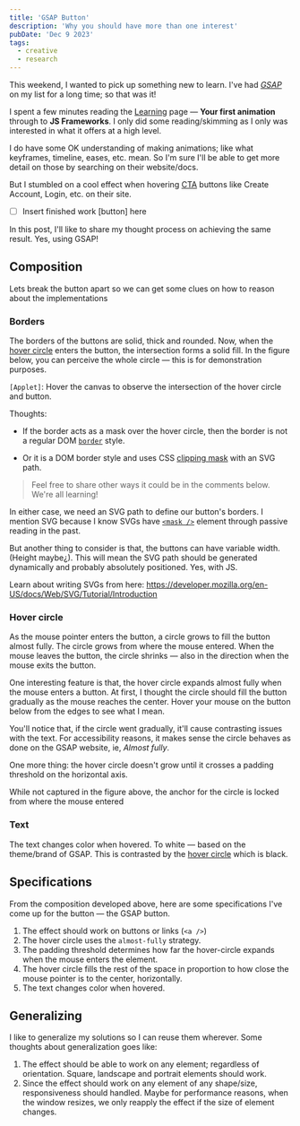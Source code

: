 ```yaml
---
title: 'GSAP Button'
description: 'Why you should have more than one interest'
pubDate: 'Dec 9 2023'
tags:
  - creative
  - research
---
```




This weekend, I wanted to pick up something new to learn. I've had [_GSAP_](https://gsap.com) on my list for a long time; so that was it!

I spent a few minutes reading the [Learning](https://gsap.com/resources) page — **Your first animation** through to **JS Frameworks**. I only did some reading/skimming as I only was interested in what it offers at a high level.

I do have some OK understanding of making animations; like what keyframes, timeline, eases, etc. mean. So I'm sure I'll be able to get more detail on those by searching on their website/docs.

But I stumbled on a cool effect when hovering [CTA](<https://en.wikipedia.org/wiki/Call_to_action_(marketing)>) buttons like Create Account, Login, etc. on their site.

- [ ] Insert finished work [button] here

In this post, I'll like to share my thought process on achieving the same result. Yes, using GSAP!

## Composition

Lets break the button apart so we can get some clues on how to reason about the implementations

### Borders

The borders of the buttons are solid, thick and rounded. Now, when the [hover circle](#hover-circle) enters the button, the intersection forms a solid fill. In the figure below, you can perceive the whole circle — this is for demonstration purposes.

<BorderFigure />

`[Applet]`: Hover the canvas to observe the intersection of the hover circle and button.

Thoughts:

- If the border acts as a mask over the hover circle, then the border is not a regular DOM [`border`](https://developer.mozilla.org/en-US/docs/Web/CSS/border) style.

- Or it is a DOM border style and uses CSS [clipping mask](https://css-tricks.com/clipping-masking-css/) with an SVG path.

> Feel free to share other ways it could be in the comments below. We're all learning!

In either case, we need an SVG path to define our button's borders. I mention SVG because I know SVGs have [`<mask />`](https://developer.mozilla.org/en-US/docs/Web/SVG/Element/mask) element through passive reading in the past.

But another thing to consider is that, the buttons can have variable width. (Height maybe¿). This will mean the SVG path should be generated dynamically and probably absolutely positioned. Yes, with JS.

Learn about writing SVGs from here: https://developer.mozilla.org/en-US/docs/Web/SVG/Tutorial/Introduction

### Hover circle

As the mouse pointer enters the button, a circle grows to fill the button almost fully. The circle grows from where the mouse entered. When the mouse leaves the button, the circle shrinks — also in the direction when the mouse exits the button.

One interesting feature is that, the hover circle expands almost fully when the mouse enters a button. At first, I thought the circle should fill the button gradually as the mouse reaches the center. Hover your mouse on the button below from the edges to see what I mean.

<HoverCircleFigure />

You'll notice that, if the circle went gradually, it'll cause contrasting issues with the text. For accessibility reasons, it makes sense the circle behaves as done on the GSAP website, ie, _Almost fully_.

One more thing: the hover circle doesn't grow until it crosses a padding threshold on the horizontal axis.

While not captured in the figure above, the anchor for the circle is locked from where the mouse entered

### Text

The text changes color when hovered. To white — based on the theme/brand of GSAP. This is contrasted by the [hover circle](#hover-circle) which is black.

## Specifications

From the composition developed above, here are some specifications I've come up for the button — the GSAP button.

1. The effect should work on buttons or links (`<a />`)
1. The hover circle uses the `almost-fully` strategy.
1. The padding threshold determines how far the hover-circle expands when the mouse enters the element.
1. The hover circle fills the rest of the space in proportion to how close the mouse pointer is to the center, horizontally.
1. The text changes color when hovered.

## Generalizing

I like to generalize my solutions so I can reuse them wherever. Some thoughts about generalization goes like:

1. The effect should be able to work on any element; regardless of orientation. Square, landscape and portrait elements should work.
1. Since the effect should work on any element of any shape/size, responsiveness should handled. Maybe for performance reasons, when the window resizes, we only reapply the effect if the size of element changes.

